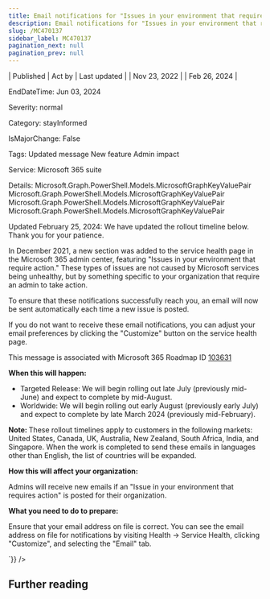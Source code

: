 ```yaml
---
title: Email notifications for "Issues in your environment that require action"
description: Email notifications for "Issues in your environment that require action"
slug: /MC470137
sidebar_label: MC470137
pagination_next: null
pagination_prev: null
---
```



| Published | Act by | Last updated |
| Nov 23, 2022 |  | Feb 26, 2024 |

EndDateTime: Jun 03, 2024

Severity: normal

Category: stayInformed

IsMajorChange: False

Tags: Updated message New feature Admin impact

Service: Microsoft 365 suite

Details: Microsoft.Graph.PowerShell.Models.MicrosoftGraphKeyValuePair Microsoft.Graph.PowerShell.Models.MicrosoftGraphKeyValuePair Microsoft.Graph.PowerShell.Models.MicrosoftGraphKeyValuePair Microsoft.Graph.PowerShell.Models.MicrosoftGraphKeyValuePair

<div dangerouslySetInnerHTML={{__html:`
<p>Updated February 25, 2024: We have updated the rollout timeline below. Thank you for your patience.</p><p>In December 2021, a new section was added to the service health page in the Microsoft 365 admin center, featuring "Issues in your environment that require action."   These types of issues are not caused by Microsoft services being unhealthy, but by something specific to your organization that require an admin to take action.<br></p><p>
</p><p>To ensure that these notifications successfully reach you, an email will now be sent automatically each time a new issue is posted.<br></p><p>
</p><p>If you do not want to receive these email notifications, you can adjust your email preferences by clicking the "Customize" button on the service health page.<br></p><p>This message is associated with Microsoft 365 Roadmap ID <a href="https://www.microsoft.com/microsoft-365/roadmap?rtc=1%26filters=&amp;searchterms=103631" target="_blank">103631</a></p><p><b>When this will happen:</b></p><ul><li>Targeted Release: We will begin rolling out late July (previously mid-June) and expect to complete by mid-August.<br></li><li>Worldwide: We will begin rolling out early August (previously early July) and expect to complete by late March 2024 (previously mid-February).</li></ul><p><b>Note: </b>These rollout timelines apply to customers in the following markets: United States, Canada, UK, Australia, New Zealand, South Africa, India, and Singapore.  When the work is completed to send these emails in languages other than English, the list of countries will be expanded.</p><p><b>How this will affect your organization:</b><br></p><p>Admins will receive new emails if an "Issue in your environment that requires action" is posted for their organization.</p><p><b>What you need to do to prepare:</b><br></p><p>Ensure that your email address on file is correct. You can see the email address on file for notifications by visiting Health -&gt; Service Health, clicking "Customize", and selecting the "Email" tab.</p>
`}} />

## Further reading
